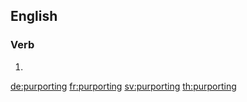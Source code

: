 ==English==

===Verb===
{{head|en|present participle}}

# {{present participle of|purport|lang=en|nocat=1}}

[[de:purporting]]
[[fr:purporting]]
[[sv:purporting]]
[[th:purporting]]